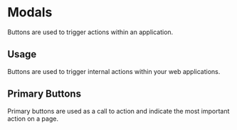 
<Meta title="Design System|Modals" component={SignUpModal} />

# Modals

Buttons are used to trigger actions within an application.

## Usage

Buttons are used to trigger internal actions within your web applications.

## Primary Buttons

Primary buttons are used as a call to action and indicate the most important action on a page.

<Preview withToolbar>
  <Story name="SignUpModal">
    <SignUpModal showModal={boolean("Show Modal", true)} />
  </Story>
</Preview>
